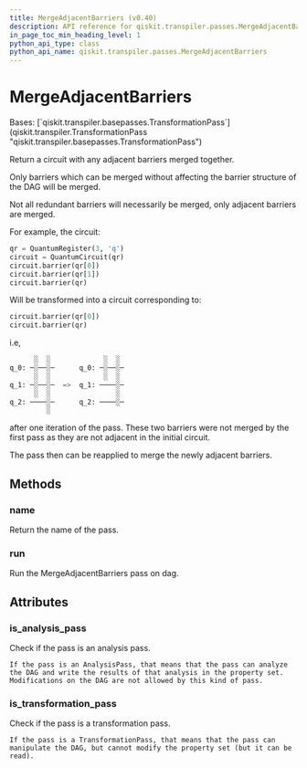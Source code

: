 ```yaml
---
title: MergeAdjacentBarriers (v0.40)
description: API reference for qiskit.transpiler.passes.MergeAdjacentBarriers in qiskit v0.40
in_page_toc_min_heading_level: 1
python_api_type: class
python_api_name: qiskit.transpiler.passes.MergeAdjacentBarriers
---
```


# MergeAdjacentBarriers

<Class id="qiskit.transpiler.passes.MergeAdjacentBarriers" isDedicatedPage={true} github="https://github.com/qiskit/qiskit/tree/stable/0.23/qiskit/transpiler/passes/utils/merge_adjacent_barriers.py" signature="MergeAdjacentBarriers(*args, **kwargs)" modifiers="class">
  Bases: [`qiskit.transpiler.basepasses.TransformationPass`](qiskit.transpiler.TransformationPass "qiskit.transpiler.basepasses.TransformationPass")

  Return a circuit with any adjacent barriers merged together.

  Only barriers which can be merged without affecting the barrier structure of the DAG will be merged.

  Not all redundant barriers will necessarily be merged, only adjacent barriers are merged.

  For example, the circuit:

  ```python
  qr = QuantumRegister(3, 'q')
  circuit = QuantumCircuit(qr)
  circuit.barrier(qr[0])
  circuit.barrier(qr[1])
  circuit.barrier(qr)
  ```

  Will be transformed into a circuit corresponding to:

  ```python
  circuit.barrier(qr[0])
  circuit.barrier(qr)
  ```

  i.e,

  ```python
        ░  ░             ░  ░
  q_0: ─░──░─      q_0: ─░──░─
        ░  ░             ░  ░
  q_1: ─░──░─  =>  q_1: ────░─
        ░  ░                ░
  q_2: ────░─      q_2: ────░─
           ░
  ```

  after one iteration of the pass. These two barriers were not merged by the first pass as they are not adjacent in the initial circuit.

  The pass then can be reapplied to merge the newly adjacent barriers.

  ## Methods

  <span id="qiskit-transpiler-passes-mergeadjacentbarriers-name" />

  ### name

  <Function id="qiskit.transpiler.passes.MergeAdjacentBarriers.name" signature="MergeAdjacentBarriers.name()">
    Return the name of the pass.
  </Function>

  <span id="qiskit-transpiler-passes-mergeadjacentbarriers-run" />

  ### run

  <Function id="qiskit.transpiler.passes.MergeAdjacentBarriers.run" signature="MergeAdjacentBarriers.run(dag)">
    Run the MergeAdjacentBarriers pass on dag.
  </Function>

  ## Attributes

  ### is\_analysis\_pass

  <Attribute id="qiskit.transpiler.passes.MergeAdjacentBarriers.is_analysis_pass">
    Check if the pass is an analysis pass.

    If the pass is an AnalysisPass, that means that the pass can analyze the DAG and write the results of that analysis in the property set. Modifications on the DAG are not allowed by this kind of pass.
  </Attribute>

  ### is\_transformation\_pass

  <Attribute id="qiskit.transpiler.passes.MergeAdjacentBarriers.is_transformation_pass">
    Check if the pass is a transformation pass.

    If the pass is a TransformationPass, that means that the pass can manipulate the DAG, but cannot modify the property set (but it can be read).
  </Attribute>
</Class>


